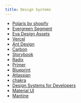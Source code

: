 ```yaml
---
title: Design Systems
---
```


- [Polaris by shopify](https://polaris.shopify.com/)
- [Evergreen Segment](https://evergreen.segment.com/)
- [Eva Design Assets](https://eva.design/)
- [Vercel](https://vercel.com/design)
- [Ant Design](https://ant.design/)
- [Carbon](https://carbondesignsystem.com/)
- [Storybook](https://github.com/storybookjs/design-system)
- [Radix](https://www.radix-ui.com/)
- [Primer](https://primer.style/)
- [Blueprint](https://blueprintjs.com/)
- [Atlassian](https://atlassian.design/)
- [chakra](https://chakra-ui.com/)
- [Design Systems for Developers](https://storybook.js.org/tutorials/design-systems-for-developers/react/en/introduction/)
- [Material UI](https://material-ui.com/)
- [Mantine](https://mantine.dev/)
